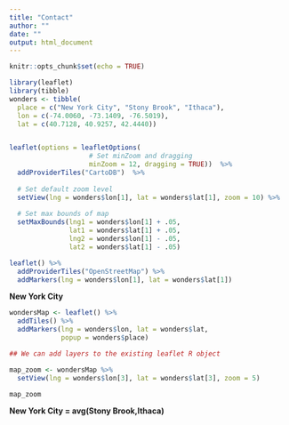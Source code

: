 ```yaml
---
title: "Contact"
author: ""
date: ""
output: html_document
---
```


```r
knitr::opts_chunk$set(echo = TRUE)
```

```r
library(leaflet)
library(tibble)
wonders <- tibble(
  place = c("New York City", "Stony Brook", "Ithaca"),
  lon = c(-74.0060, -73.1409, -76.5019),
  lat = c(40.7128, 40.9257, 42.4440))


leaflet(options = leafletOptions(
                    # Set minZoom and dragging 
                    minZoom = 12, dragging = TRUE))  %>% 
  addProviderTiles("CartoDB")  %>% 
  
  # Set default zoom level 
  setView(lng = wonders$lon[1], lat = wonders$lat[1], zoom = 10) %>% 
  
  # Set max bounds of map 
  setMaxBounds(lng1 = wonders$lon[1] + .05, 
               lat1 = wonders$lat[1] + .05, 
               lng2 = wonders$lon[1] - .05, 
               lat2 = wonders$lat[1] - .05) 
```

```r
leaflet() %>%
  addProviderTiles("OpenStreetMap") %>%
  addMarkers(lng = wonders$lon[1], lat = wonders$lat[1])
```
<left>**New York City**</left>

```r
wondersMap <- leaflet() %>%
  addTiles() %>%
  addMarkers(lng = wonders$lon, lat = wonders$lat,
             popup = wonders$place)

## We can add layers to the existing leaflet R object

map_zoom <- wondersMap %>%
  setView(lng = wonders$lon[3], lat = wonders$lat[3], zoom = 5)

map_zoom
```

<left>**New York City = avg(Stony Brook,Ithaca)**</left>